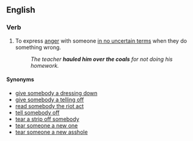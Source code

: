 ==English==

===Verb===
{{head|en|verb|head=[[haul]] somebody over the [[coal]]s}}

# {{context|idiomatic}} To express [[anger]] with someone [[in no uncertain terms]] when they do something wrong.
#: ''The teacher '''hauled him over the coals''' for not doing his homework.''

====Synonyms====
* [[dressing-down|give somebody a dressing down]]
* [[telling off|give somebody a telling off]]
* [[read somebody the riot act]]
* [[tell off|tell somebody off]]
* [[tear a strip off somebody]]
* [[tear someone a new one]]
* [[tear someone a new asshole]]